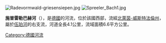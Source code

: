 {{Unreferenced|time=2020-07-15T08:49:01+00:00}}
{{Coord|51|14|23|N|7|18|24|E|display=title}}

[[Image:Radevormwald-griesensiepen.jpg|right]]
[[Image:Spreeler_Bach1.jpg|right]]

'''施普雷勒巴赫河'''（{{lang-de|Spreeler Bach}}），是[[德國|德國]]的河流，位於該國西部，流經[[北萊茵-威斯特法倫州|北萊茵-威斯特法倫州]]，屬於[[伍珀河|伍珀河]]的右支流，河道全長4.1公里，流域面積6.6平方公里。

{{Germany-geo-stub}}
[[Category:德國河流|Category:德國河流]]